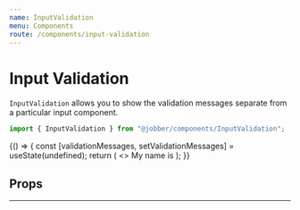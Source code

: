 ```yaml
---
name: InputValidation
menu: Components
route: /components/input-validation
---
```



# Input Validation

<ComponentStatus stage="ready" responsive="yes" accessible="yes" />

`InputValidation` allows you to show the validation messages separate from a
particular input component.

```ts
import { InputValidation } from "@jobber/components/InputValidation";
```

<Playground>
  {() => {
    const [validationMessages, setValidationMessages] = useState(undefined);
    return (
      <>
        <InputValidation message={validationMessages} />
        <Text>
          My name is
          <InputText
            validations={{
              required: {
                value: true,
                message: "Please tell me your name"
              },
              pattern: {
                value: /Jeff/,
                message: "Have you considered a better name, like Jeff?"
              }
            }}
            onValidation={setValidationMessages}
            name="myName"
            size="small"
            inline={true}
            align="center"
            maxLength={4}
          />
        </Text>
      </>
    );
  }}
</Playground>

## Props

<Props of={InputValidation} />

---
